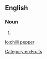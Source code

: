 ==English==
{{wikipedia}}

===Noun===
{{en-noun}}

# {{alternative form of|chili pepper|lang=en}}

[[Category:en:Fruits]]

[[lo:chilli pepper]]